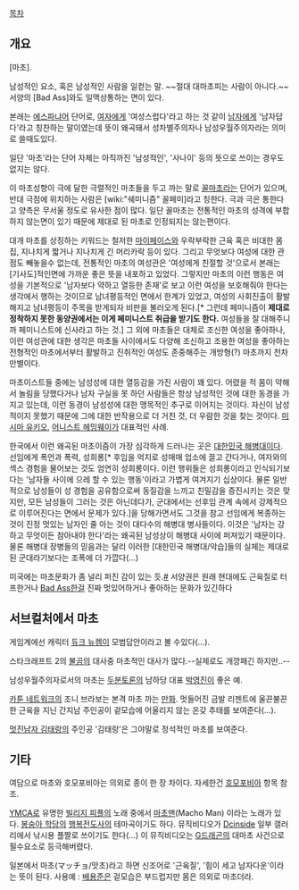 [[목차]]

== 개요 ==
[마초].

남성적인 요소, 혹은 남성적인 사람을 일컫는 말. ~~절대 대마초피는 사람이 아니다.~~
서양의 [Bad Ass]와도 일맥상통하는 면이 있다.

본래는 [[에스파냐어]] 단어로, [[여자]]에게 '여성스럽다'라고 하는 것 같이 [[남자]]에게 '남자답다'라고 칭찬하는 말이였는데 뜻이 왜곡돼서 성차별주의자나 남성우월주의자라는 의미로 쓸때도있다.

일단 '마초'라는 단어 자체는 아직까진 '남성적인', '사나이' 등의 뜻으로 쓰이는 경우도 없지는 않다. 

이 마초성향이 극에 달한 극렬적인 마초들을 두고 까는 말로 [[꼴마초]]라는 단어가 있으며, 반대 극점에 위치하는 사람은 [wiki:"쉐미니즘" 꼴페미]라고 칭한다. 극과 극은 통한다고 양측은 무서울 정도로 유사한 점이 많다. 일단 꼴마초는 전통적인 마초의 성격에 부합하지 않는면이 있기 때문에 제대로 된 마초로 인정되지는 않는편이다.

대개 마초를 상징하는 키워드는 철저한 [[마이페이스]]와 우락부락한 근육 혹은 비대한 몸집, 지나치게 짧거나 지나치게 긴 머리카락 등이 있다. 그리고 무엇보다 여성에 대한 관점도 빼놓을수 없는데, 전통적인 마초의 여성관은 '여성에게 친절할 것'으로서 본래는 [기사도]적인면에 가까운 좋은 뜻을 내포하고 있었다. 그렇지만 마초의 이런 행동은 여성을 기본적으로 '남자보다 약하고 열등한 존재'로 보고 이런 여성을 보호해줘야 한다는 생각에서 행하는 것이므로 남녀평등적인 면에서 한계가 있었고, 여성의 사회진출이 활발해지고 남녀평등이 주목을 받게되자 비판을 불러오게 된다.[* 그런데 페미니즘이 '''제대로 정착하지 못한 동양권에서는 이게 페미니스트 취급을 받기도 한다.''' 여성들을 잘 대해주니까 페미니스트에 신사라고 하는 것.]
그 외에 마초들은 대체로 조신한 여성을 좋아하나, 이런 여성관에 대한 생각은 마초들 사이에서도 다양해 조신하고 조용한 여성을 좋아하는 전형적인 마초에서부터 활발하고 진취적인 여성도 존중해주는 개방형(?) 마초까지 천차만별이다.

마초이스트들 중에는 남성성에 대한 열등감을 가진 사람이 꽤 있다. 어렸을 적 몸이 약해서 놀림을 당했다거나 남자 구실을 못 하던 사람들은 항상 남성적인 것에 대한 동경을 가지고 있는데, 이런 동경이 남성성에 대한 맹목적인 추구로 이어지는 것이다. 자신이 남성적이지 못했기 때문에 그에 대한 반작용으로 더 거친 것, 더 우람한 것을 찾는 것이다. [[미시마 유키오]], [[어니스트 헤밍웨이]]가 대표적인 사례.

한국에서 이런 왜곡된 마초이즘이 가장 심각하게 드러나는 곳은 [[대한민국 해병대]]이다. 선임에게 폭언과 폭력, 성희롱[* 후임을 억지로 성매매 업소에 끌고 간다거나, 여자와의 섹스 경험을 물어보는 것도 엄연히 성희롱이다. 이런 행위들은 성희롱이라고 인식되기보다는 '남자들 사이에 으레 할 수 있는 행동'이라고 가볍게 여겨지기 십상이다. 물론 일반적으로 남성들이 성 경험을 공유함으로써 동질감을 느끼고 친밀감을 증진시키는 것은 맞지만, 모든 남성들이 그러는 것은 아닌데다가, 군대에서는 선후임 관계 속에서 강제적으로 이루어진다는 면에서 문제가 있다.]을 당해가면서도 그것을 참고 선임에게 복종하는 것이 진정 멋있는 남자인 줄 아는 것이 대다수의 해병대 병사들이다. 이것은 '남자는 강하고 무엇이든 참아내야 한다'라는 왜곡된 남성상이 해병대 사이에 퍼져있기 때문이다. 물론 해병대 장병들의 믿음과는 달리 이러한 [대한민국 해병대/악습]들의 실체는 제대로 된 군대라기보다는 조폭에 더 가깝다(...)

미국에는 마초문화가 좀 널리 퍼진 감이 있는 듯.[http://www.nzkoreapost.com/bbs/board.php?bo_table=forum_7080&wr_id=56022 #]
서양권은 원래 현대에도 근육질로 터프한거나 [[Bad Ass]]한걸 진짜 멋있어하거나 좋아하는 문화가 있긴하다

== 서브컬처에서 마초 ==
게임계에선 캐릭터 [[듀크 뉴켐]]이 모범답안이라고 볼 수있다(…).

스타크래프트 2의 [[불곰]]의 대사중 마초적인 대사가 많다.--실제로도 개깡패긴 하지만..--

남성우월주의자로서의 마초는 [[두분토론]]의 남하당 대표 [[박영진]]이 좋은 예.

[[카툰 네트워크]]의 조니 브라보는 본격 마초 까는 [[만화]]. 멋들어진 금발 리젠트에 울끈불끈한 근육을 지닌 간지남 주인공이 겉모습에 어울리지 않는 온갖 추태를 보여준다(...).

[[멋진남자 김태랑]]의 주인공 '김태랑'은 그야말로 정석적인 마초를 보여준다.

== 기타 ==
여담으로 마초와 호모포비아는 의외로 종이 한 장 차이다. 자세한건 [[호모포비아]] 항목 참조.

[[YMCA]]로 유명한 [[빌리지 피플]]의 노래 중에서 [[마초맨]](Macho Man) 이라는 노래가 있다. [[봉숭아 학당]]의 [[행복전도사]]의 테마곡이기도 하다. 뮤직비디오가 [[Dcinside]] 일부 갤러리에서 낚시용 플짤로 쓰이기도 한다(…) 이 뮤직비디오는 [[G드래곤]]의 대마초 사건으로 필수요소로 등극해버렸다.

일본에서 마초(マッチョ/맛초)라고 하면 신조어로 '근육질', '힘이 세고 남자다운'이라는 뜻이 된다. 사용예 : [[배용준]]은 겉모습은 부드럽지만 몸은 의외로 마초더라.
